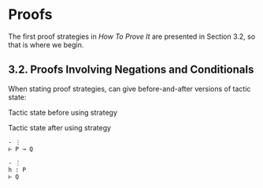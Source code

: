 # Proofs

The first proof strategies in *How To Prove It* are presented in Section 3.2, so that is where we begin.

## 3.2. Proofs Involving Negations and Conditionals {.unnumbered}

When stating proof strategies, can give before-and-after versions of tactic state:

::: {.befaft}

<p class="hdr">Tactic state before using strategy</p>

<p class="hdr">Tactic state after using strategy</p>

```state
- ⋮
⊢ P → Q
```

```state
- ⋮
h : P
⊢ Q
```
:::